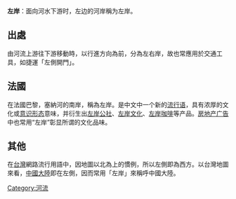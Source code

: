 '''左岸'''：面向河水下游时，左边的河岸稱为左岸。

==出處==
由河流上游往下游移動時，以行進方向為前，分為左右岸，故也常應用於交通工具，如捷運「左側開門」。

==法國==
{{main|左岸 (法國)}}
在法國巴黎，塞納河的南岸，稱為左岸。是中文中一个新的[[流行语|流行语]]，具有浓厚的文化或[[意识形态|意识形态]]意味，并衍生出[[左岸公社|左岸公社]]、[[左岸文化|左岸文化]]、[[左岸咖啡|左岸咖啡]]等产品。[[房地产|房地产]][[广告|广告]]中也常用“左岸”彰显所谓的文化品味。

==其他==
在[[台灣|台灣]]網路流行用語中，因地圖以北為上的慣例，所以左側即為西方。以台灣地圖來看，[[中國大陸|中國大陸]]即在左側，因而常用「左岸」來稱呼中國大陸。

[[Category:河流|Category:河流]]